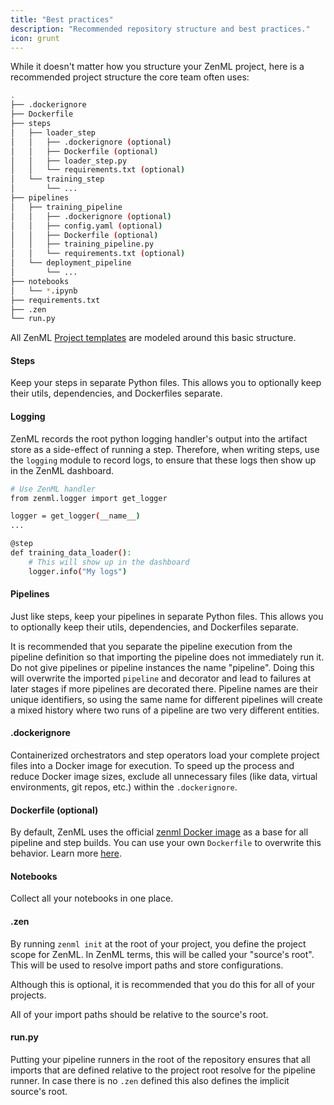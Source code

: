 ```yaml
---
title: "Best practices"
description: "Recommended repository structure and best practices."
icon: grunt
---
```


While it doesn't matter how you structure your ZenML project, here is a recommended project structure the core team often uses:

```Bash
.
├── .dockerignore
├── Dockerfile
├── steps
│   ├── loader_step
│   │   ├── .dockerignore (optional)
│   │   ├── Dockerfile (optional)
│   │   ├── loader_step.py
│   │   └── requirements.txt (optional)
│   └── training_step
│       └── ...
├── pipelines
│   ├── training_pipeline
│   │   ├── .dockerignore (optional)
│   │   ├── config.yaml (optional)
│   │   ├── Dockerfile (optional)
│   │   ├── training_pipeline.py
│   │   └── requirements.txt (optional)
│   └── deployment_pipeline
│       └── ...
├── notebooks
│   └── *.ipynb
├── requirements.txt
├── .zen
└── run.py
```

All ZenML [Project templates](/v/0.66.0/usage/project-setup/setting-up-a-project-repository/using-project-templates#generating-project-from-a-project-template) are modeled around this basic structure.

#### Steps

Keep your steps in separate Python files. This allows you to optionally keep their utils, dependencies, and Dockerfiles separate.

#### Logging

ZenML records the root python logging handler's output into the artifact store as a side-effect of running a step. Therefore, when writing steps, use the `logging` module to record logs, to ensure that these logs then show up in the ZenML dashboard.

```Bash
# Use ZenML handler
from zenml.logger import get_logger

logger = get_logger(__name__)
...

@step
def training_data_loader():
    # This will show up in the dashboard
    logger.info("My logs")
```

#### Pipelines

Just like steps, keep your pipelines in separate Python files. This allows you to optionally keep their utils, dependencies, and Dockerfiles separate.

It is recommended that you separate the pipeline execution from the pipeline definition so that importing the pipeline does not immediately run it.
<Note>
    Do not give pipelines or pipeline instances the name "pipeline". Doing this will overwrite the imported `pipeline` and decorator and lead to failures at later stages if more pipelines are decorated there.
</Note>
<Info>
    Pipeline names are their unique identifiers, so using the same name for different pipelines will create a mixed history where two runs of a pipeline are two very different entities.
</Info>



#### .dockerignore

Containerized orchestrators and step operators load your complete project files into a Docker image for execution. To speed up the process and reduce Docker image sizes, exclude all unnecessary files (like data, virtual environments, git repos, etc.) within the `.dockerignore`.

#### Dockerfile (optional)

By default, ZenML uses the official [zenml Docker image](https://hub.docker.com/r/zenmldocker/zenml) as a base for all pipeline and step builds. You can use your own `Dockerfile` to overwrite this behavior. Learn more [here](/v/0.66.0/usage/project-setup/customize-docker-builds).

#### Notebooks

Collect all your notebooks in one place.

#### .zen

By running `zenml init` at the root of your project, you define the project scope for ZenML. In ZenML terms, this will be called your "source's root". This will be used to resolve import paths and store configurations.

Although this is optional, it is recommended that you do this for all of your projects.

<Note>
    All of your import paths should be relative to the source's root.
</Note>

#### run.py

Putting your pipeline runners in the root of the repository ensures that all imports that are defined relative to the project root resolve for the pipeline runner. In case there is no `.zen` defined this also defines the implicit source's root.

